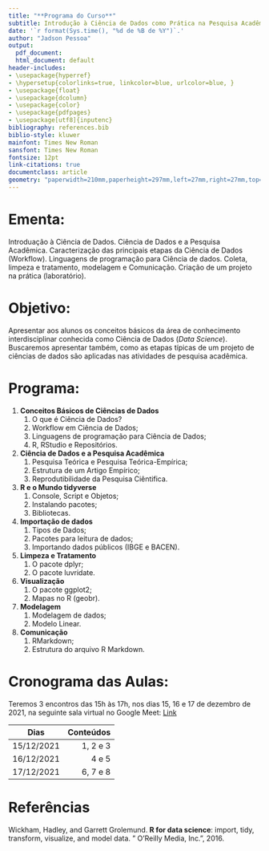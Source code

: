 ```yaml
---
title: "**Programa do Curso**"
subtitle: Introdução à Ciência de Dados como Prática na Pesquisa Acadêmica
date: '`r format(Sys.time(), "%d de %B de %Y")`.'
author: "Jadson Pessoa"
output:
  pdf_document: 
  html_document: default
header-includes:
- \usepackage{hyperref}
- \hypersetup{colorlinks=true, linkcolor=blue, urlcolor=blue, }
- \usepackage{float}
- \usepackage{dcolumn}
- \usepackage{color}
- \usepackage{pdfpages}
- \usepackage[utf8]{inputenc}
bibliography: references.bib
biblio-style: kluwer
mainfont: Times New Roman
sansfont: Times New Roman
fontsize: 12pt
link-citations: true
documentclass: article
geometry: "paperwidth=210mm,paperheight=297mm,left=27mm,right=27mm,top=27mm,bottom=27mm"
---
```


# Ementa:
Introduação à Ciência de Dados. Ciência de Dados e a Pesquisa Acadêmica. Caracterização das principais etapas da Ciência de Dados (Workflow). Linguagens de programação para Ciência de dados. Coleta, limpeza e tratamento, modelagem e Comunicação. Criação de um projeto na prática (laboratório).

# Objetivo:
Apresentar aos alunos os conceitos básicos da área de conhecimento interdisciplinar conhecida como Ciência de Dados (_Data Science_). Buscaremos apresentar também, como as etapas típicas de um projeto de ciências de dados são aplicadas nas atividades de pesquisa acadêmica.

# Programa:

1. **Conceitos Básicos de Ciências de Dados**
    1. O que é Ciência de Dados?
    2. Workflow em Ciência de Dados;
    3. Linguagens de programação para Ciência de Dados;
    4. R, RStudio e Repositórios.

2. **Ciência de Dados e a Pesquisa Acadêmica**
    1. Pesquisa Teórica e Pesquisa Teórica-Empírica;
    2. Estrutura de um Artigo Empírico;
    3. Reprodutibilidade da Pesquisa Ciêntifica.
    
3. **R e o Mundo tidyverse**
    1. Console, Script e Objetos;
    2. Instalando pacotes;
    2. Bibliotecas.

4. **Importação de dados**
    1. Tipos de Dados;
    2. Pacotes para leitura de dados;
    3. Importando dados públicos (IBGE e BACEN).

5. **Limpeza e Tratamento**
    1. O pacote dplyr;
    2. O pacote luvridate.

6. **Visualização**
    1. O pacote ggplot2;
    2. Mapas no R (geobr).

7. **Modelagem**
    1. Modelagem de dados;
    2. Modelo Linear.

8. **Comunicação**
    1. RMarkdown;
    2. Estrutura do arquivo R Markdown.

# Cronograma das Aulas:

Teremos 3 encontros das 15h às 17h, nos dias 15, 16 e 17 de dezembro de 2021, na seguinte sala virtual no Google Meet: [Link](https://meet.google.com/msd-zddv-isd)



| Dias                 | Conteúdos           |  
|:--------------------:|--------------------:|
| 15/12/2021           | 1, 2 e 3            |
| 16/12/2021           | 4 e 5               |
| 17/12/2021           | 6, 7 e 8            | 


[comment]: <> (
| Dias                 | Conteúdo             |  
|:--------------------:|:--------------------:|
| 15/12/2021           | 1, 2 e 3         |
| 16/12/2021           | 4 e 5            |
| 17/12/2021           | 6, 7 e 8        | )




# Referências

Wickham, Hadley, and Garrett Grolemund. **R for data science**: import, tidy, transform, visualize, and model data. " O'Reilly Media, Inc.", 2016.
